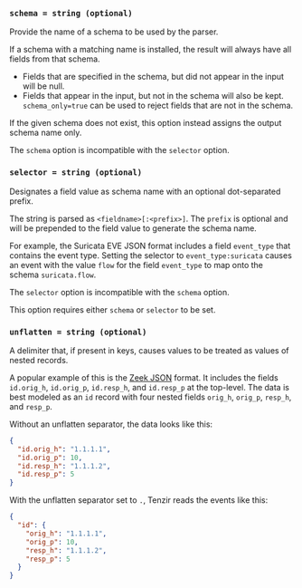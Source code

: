 
<RawOption />

### `schema = string (optional)`

Provide the name of a schema to be used by the parser.

If a schema with a matching name is installed, the result will always have
all fields from that schema.
* Fields that are specified in the schema, but did not appear in the input will be null.
* Fields that appear in the input, but not in the schema will also be kept. `schema_only=true`
can be used to reject fields that are not in the schema.

If the given schema does not exist, this option instead assigns the output schema name only.

The `schema` option is incompatible with the `selector` option.

### `selector = string (optional)`

Designates a field value as schema name with an optional dot-separated prefix.

The string is parsed as `<fieldname>[:<prefix>]`. The `prefix` is optional and
will be prepended to the field value to generate the schema name.

For example, the Suricata EVE JSON format includes a field
`event_type` that contains the event type. Setting the selector to
`event_type:suricata` causes an event with the value `flow` for the field
`event_type` to map onto the schema `suricata.flow`.

The `selector` option is incompatible with the `schema` option.

<SchemaOnlyOption />

This option requires either `schema` or `selector` to be set.

### `unflatten = string (optional)`

A delimiter that, if present in keys, causes values to be treated as values of
nested records.

A popular example of this is the [Zeek JSON](operators/read_zeek_json.mdx) format. It includes
the fields `id.orig_h`, `id.orig_p`, `id.resp_h`, and `id.resp_p` at the
top-level. The data is best modeled as an `id` record with four nested fields
`orig_h`, `orig_p`, `resp_h`, and `resp_p`.

Without an unflatten separator, the data looks like this:

```json title="Without unflattening"
{
  "id.orig_h": "1.1.1.1",
  "id.orig_p": 10,
  "id.resp_h": "1.1.1.2",
  "id.resp_p": 5
}
```

With the unflatten separator set to `.`, Tenzir reads the events like this:

```json title="With 'unflatten'"
{
  "id": {
    "orig_h": "1.1.1.1",
    "orig_p": 10,
    "resp_h": "1.1.1.2",
    "resp_p": 5
  }
}
```
